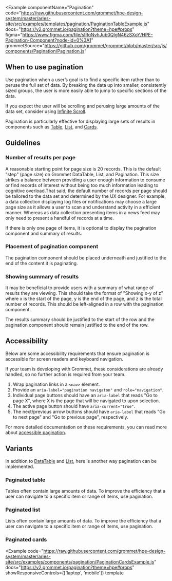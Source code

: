 
<Example
  componentName="Pagination"
  code="https://raw.githubusercontent.com/grommet/hpe-design-system/master/aries-site/src/examples/templates/pagination/PaginationTableExample.js"
  docs="https://v2.grommet.io/pagination?theme=hpe#props"
  figma="https://www.figma.com/file/slRqNvhJub0QlgN46zSXoY/HPE-Pagination-Component?node-id=0%3A1"
  grommetSource="https://github.com/grommet/grommet/blob/master/src/js/components/Pagination/Pagination.js"
>
  <PaginationExample />
</Example>

## When to use pagination

Use pagination when a user’s goal is to find a specific item rather than to peruse the full set of data. By breaking the data up into smaller, consistently sized groups, the user is more easily able to jump to specific sections of the data.

If you expect the user will be scrolling and perusing large amounts of the data set, consider using [Infinite Scroll](https://v2.grommet.io/infinitescroll).

Pagination is particularly effective for displaying large sets of results in components such as [Table](#paginated-table), [List](#paginated-list), and [Cards](#paginated-cards).

## Guidelines

### Number of results per page

A reasonable starting point for page size is 20 records. This is the default "step" (page size) on Grommet DataTable, List, and Pagination. This size strikes a balance between providing a user enough information to consume or find records of interest without being too much information leading to cognitive overload.That said, the default number of records per page should be tailored to the data set and determined by the UX designer. For example, a data collection displaying log files or notifications may choose a large page size as it allows a user to scan and understand activity in a efficient manner. Whereas as data collection presenting items in a news feed may only need to present a handful of records at a time.

If there is only one page of items, it is optional to display the pagination component and summary of results.

### Placement of pagination component

The pagination component should be placed underneath and justified to the end of the content it is paginating.

### Showing summary of results

It may be beneficial to provide users with a summary of what range of results they are viewing. This should take the format of "Showing x-y of z" where x is the start of the page, y is the end of the page, and z is the total number of records. This should be left-aligned in a row with the pagination component.

The results summary should be justified to the start of the row and the pagination component should remain justified to the end of the row.

## Accessibility

Below are some accessibility requirements that ensure pagination is accessible for screen readers and keyboard navigation.

If your team is developing with Grommet, these considerations are already handled, so no further action is required from your team.

1. Wrap pagination links in a `<nav>` element.
1. Provide an `aria-label="pagination navigaton"` and `role="navigation"`.
1. Individual page buttons should have an `aria-label` that reads "Go to page X", where X is the page that will be navigated to upon selection.
1. The active page button should have `aria-current="true"`.
1. The next/previous arrow buttons should have `aria-label` that reads "Go to next page" and "Go to previous page", respectively.

For more detailed documentation on these requirements, you can read more about [accessible pagination](https://www.a11ymatters.com/pattern/pagination/).

## Variants

In addition to [DataTable](/components/datatable#paginated) and [List](/templates/lists#paginated), here is another way pagination can be implemented.

### Paginated table

Tables often contain large amounts of data. To improve the efficiency that a user can navigate to a specific item or range of items, use pagination.

<ExampleImagePreview
  label="See Paginated Table"
  href="/components/datatable#paginated"
  src="/pagination-table-preview.png"
  alt="HPE Design System Paginated Table Example"
/>

### Paginated list

Lists often contain large amounts of data. To improve the efficiency that a user can navigate to a specific item or range of items, use pagination.

<ExampleImagePreview
  label="See Paginated List"
  href="/templates/lists#paginated"
  src="/pagination-list-preview.png"
  alt="HPE Design System Paginated List Example"
/>

### Paginated cards

<Example
  code="https://raw.githubusercontent.com/grommet/hpe-design-system/master/aries-site/src/examples/components/pagination/PaginationCardsExample.js"
  docs="https://v2.grommet.io/pagination?theme=hpe#props"
  showResponsiveControls={['laptop', 'mobile']}
  template
>
  <PaginationCardsExample />
</Example>
